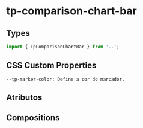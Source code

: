 
<Meta of={comparisonChartBarStories} />

# tp-comparison-chart-bar

## Types

```ts
import { TpComparisonChartBar } from '..';
```

## CSS Custom Properties

```
--tp-marker-color: Define a cor do marcador.
```

## Atributos

<Canvas of={comparisonChartBarStories.Default} />
<Controls of={comparisonChartBarStories.Default} />

## Compositions

<Canvas of={comparisonChartBarLabelStories.Label} />
<Controls of={comparisonChartBarLabelStories.Label} />
